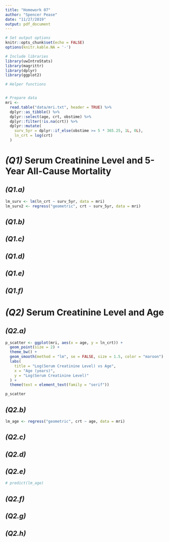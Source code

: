 ```yaml
---
title: "Homework 07"
author: "Spencer Pease"
date: "11/27/2019"
output: pdf_document
---
```


```r

# Set output options
knitr::opts_chunk$set(echo = FALSE)
options(knitr.kable.NA = '-')

# Include libraries
library(uwIntroStats)
library(magrittr)
library(dplyr)
library(ggplot2)

# Helper functions


# Prepare data
mri <-
  read.table("data/mri.txt", header = TRUE) %>%
  dplyr::as_tibble() %>%
  dplyr::select(age, crt, obstime) %>%
  dplyr::filter(!is.na(crt)) %>%
  dplyr::mutate(
    surv_5yr = dplyr::if_else(obstime >= 5 * 365.25, 1L, 0L),
    ln_crt = log(crt)
  )

```


# _(Q1)_ Serum Creatinine Level and 5-Year All-Cause Mortality

## _(Q1.a)_

```r

lm_surv <- lm(ln_crt ~ surv_5yr, data = mri)
lm_surv2 <- regress("geometric", crt ~ surv_5yr, data = mri)

```



## _(Q1.b)_
## _(Q1.c)_
## _(Q1.d)_
## _(Q1.e)_
## _(Q1.f)_


# _(Q2)_ Serum Creatinine Level and Age

## _(Q2.a)_

```r

p_scatter <- ggplot(mri, aes(x = age, y = ln_crt)) +
  geom_point(size = 2) +
  theme_bw() +
  geom_smooth(method = "lm", se = FALSE, size = 1.5, color = "maroon") +
  labs(
    title = "Log(Serum Creatinine Level) vs Age",
    x = "Age (years)",
    y = "Log(Serum Creatinine Level)"
  ) +
  theme(text = element_text(family = "serif"))

p_scatter

```


## _(Q2.b)_

```r

lm_age <- regress("geometric", crt ~ age, data = mri)

```


## _(Q2.c)_
## _(Q2.d)_


## _(Q2.e)_

```r
# predict(lm_age)
```


## _(Q2.f)_
## _(Q2.g)_
## _(Q2.h)_

